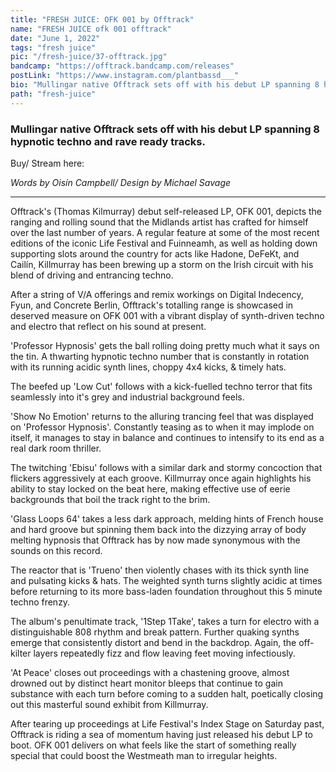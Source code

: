 ---
title: "FRESH JUICE: OFK 001 by Offtrack"
name: "FRESH JUICE ofk 001 offtrack"
date: "June 1, 2022"
tags: "fresh juice"
pic: "/fresh-juice/37-offtrack.jpg"
bandcamp: "https://offtrack.bandcamp.com/releases"
postLink: "https://www.instagram.com/plantbassd___"
bio: "Mullingar native Offtrack sets off with his debut LP spanning 8 hypnotic techno and rave ready tracks"
path: "fresh-juice"
---

### Mullingar native Offtrack sets off with his debut LP spanning 8 hypnotic techno and rave ready tracks.

Buy/ Stream here: <HoverLink url="offtrack.bandcamp.com/releases" external inline />

<Picture src="/fresh-juice/37-ofk.png" alt="ofk album art" size={1200} />

<p className="smallText">
  <i>Words by Oisín Campbell/ Design by Michael Savage</i>
</p>

<hr />

Offtrack's (Thomas Kilmurray) debut self-released LP, OFK 001, depicts the ranging and rolling sound that the Midlands artist has crafted for himself over the last number of years. A regular feature at some of the most recent editions of the iconic Life Festival and Fuinneamh, as well as holding down supporting slots around the country for acts like Hadone, DeFeKt, and Cailín, Killmurray has been brewing up a storm on the Irish circuit with his blend of driving and entrancing techno.

After a string of V/A offerings and remix workings on Digital Indecency, Fyun, and Concrete Berlin, Offtrack's totalling range is showcased in deserved measure on OFK 001 with a vibrant display of synth-driven techno and electro that reflect on his sound at present.

'Professor Hypnosis' gets the ball rolling doing pretty much what it says on the tin. A thwarting hypnotic techno number that is constantly in rotation with its running acidic synth lines, choppy 4x4 kicks, & timely hats.

The beefed up 'Low Cut' follows with a kick-fuelled techno terror that fits seamlessly into it's grey and industrial background feels.

<Picture src="/fresh-juice/37-thomas.jpg" alt="Thomas cover pic" size={1200} />

'Show No Emotion' returns to the alluring trancing feel that was displayed on 'Professor Hypnosis'. Constantly teasing as to when it may implode on itself, it manages to stay in balance and continues to intensify to its end as a real dark room thriller.

The twitching 'Ebisu' follows with a similar dark and stormy concoction that flickers aggressively at each groove. Killmurray once again highlights his ability to stay locked on the beat here, making effective use of eerie backgrounds that boil the track right to the brim.

'Glass Loops 64' takes a less dark approach, melding hints of French house and hard groove but spinning them back into the dizzying array of body melting hypnosis that Offtrack has by now made synonymous with the sounds on this record.

The reactor that is 'Trueno' then violently chases with its thick synth line and pulsating kicks & hats. The weighted synth turns slightly acidic at times before returning to its more bass-laden foundation throughout this 5 minute techno frenzy.

<Picture src="/fresh-juice/37-cover.jpg" alt="offtrack page cover" size={1200} />

The album's penultimate track, '1Step 1Take', takes a turn for electro with a distinguishable 808 rhythm and break pattern. Further quaking synths emerge that consistently distort and bend in the backdrop. Again, the off-kilter layers repeatedly fizz and flow leaving feet moving infectiously.

'At Peace' closes out proceedings with a chastening groove, almost drowned out by distinct heart monitor bleeps that continue to gain substance with each turn before coming to a sudden halt, poetically closing out this masterful sound exhibit from Killmurray.

After tearing up proceedings at Life Festival's Index Stage on Saturday past, Offtrack is riding a sea of momentum having just released his debut LP to boot. OFK 001 delivers on what feels like the start of something really special that could boost the Westmeath man to irregular heights.
